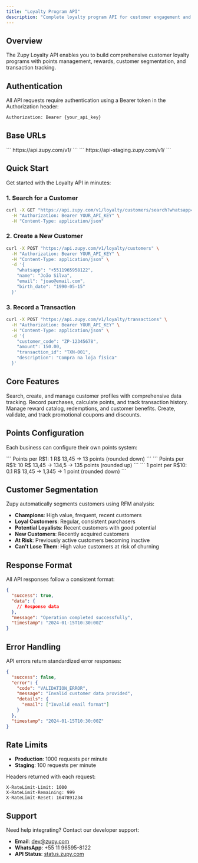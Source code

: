 ```yaml
---
title: "Loyalty Program API"
description: "Complete loyalty program API for customer engagement and rewards management"
---
```


## Overview

The Zupy Loyalty API enables you to build comprehensive customer loyalty programs with points management, rewards, customer segmentation, and transaction tracking.

## Authentication

All API requests require authentication using a Bearer token in the Authorization header:

```bash
Authorization: Bearer {your_api_key}
```

## Base URLs

<Tabs>
  <Tab title="Production">
    ```
    https://api.zupy.com/v1/
    ```
  </Tab>
  <Tab title="Staging">
    ```
    https://api-staging.zupy.com/v1/
    ```
  </Tab>
</Tabs>

## Quick Start

Get started with the Loyalty API in minutes:

### 1. Search for a Customer

```bash
curl -X GET "https://api.zupy.com/v1/loyalty/customers/search?whatsapp=+5511965958122" \
  -H "Authorization: Bearer YOUR_API_KEY" \
  -H "Content-Type: application/json"
```

### 2. Create a New Customer

```bash
curl -X POST "https://api.zupy.com/v1/loyalty/customers" \
  -H "Authorization: Bearer YOUR_API_KEY" \
  -H "Content-Type: application/json" \
  -d '{
    "whatsapp": "+5511965958122",
    "name": "João Silva",
    "email": "joao@email.com",
    "birth_date": "1990-05-15"
  }'
```

### 3. Record a Transaction

```bash
curl -X POST "https://api.zupy.com/v1/loyalty/transactions" \
  -H "Authorization: Bearer YOUR_API_KEY" \
  -H "Content-Type: application/json" \
  -d '{
    "customer_code": "ZP-12345678",
    "amount": 150.00,
    "transaction_id": "TXN-001",
    "description": "Compra na loja física"
  }'
```

## Core Features

<Columns cols={2}>
  <Card
    title="Customer Management"
    icon="users"
    href="/api-reference/loyalty/customers"
  >
    Search, create, and manage customer profiles with comprehensive data tracking.
  </Card>
  <Card
    title="Transaction Processing"
    icon="credit-card"
    href="/api-reference/loyalty/transactions"
  >
    Record purchases, calculate points, and track transaction history.
  </Card>
  <Card
    title="Rewards System"
    icon="gift"
    href="/api-reference/loyalty/rewards"
  >
    Manage reward catalog, redemptions, and customer benefits.
  </Card>
  <Card
    title="Coupon Management"
    icon="ticket"
    href="/api-reference/loyalty/coupons"
  >
    Create, validate, and track promotional coupons and discounts.
  </Card>
</Columns>

## Points Configuration

Each business can configure their own points system:

<Tabs>
  <Tab title="Standard (1:1)">
    ```
    Points per R$1: 1
    R$ 13,45 → 13 points (rounded down)
    ```
  </Tab>
  <Tab title="Enhanced (10:1)">
    ```
    Points per R$1: 10
    R$ 13,45 → 134,5 → 135 points (rounded up)
    ```
  </Tab>
  <Tab title="Threshold (1:10)">
    ```
    1 point per R$10: 0.1
    R$ 13,45 → 1,345 → 1 point (rounded down)
    ```
  </Tab>
</Tabs>

## Customer Segmentation

Zupy automatically segments customers using RFM analysis:

- **Champions**: High value, frequent, recent customers
- **Loyal Customers**: Regular, consistent purchasers
- **Potential Loyalists**: Recent customers with good potential
- **New Customers**: Recently acquired customers
- **At Risk**: Previously active customers becoming inactive
- **Can't Lose Them**: High value customers at risk of churning

## Response Format

All API responses follow a consistent format:

```json
{
  "success": true,
  "data": {
    // Response data
  },
  "message": "Operation completed successfully",
  "timestamp": "2024-01-15T10:30:00Z"
}
```

## Error Handling

API errors return standardized error responses:

```json
{
  "success": false,
  "error": {
    "code": "VALIDATION_ERROR",
    "message": "Invalid customer data provided",
    "details": {
      "email": ["Invalid email format"]
    }
  },
  "timestamp": "2024-01-15T10:30:00Z"
}
```

## Rate Limits

- **Production**: 1000 requests per minute
- **Staging**: 100 requests per minute

Headers returned with each request:
```
X-RateLimit-Limit: 1000
X-RateLimit-Remaining: 999
X-RateLimit-Reset: 1647891234
```

## Support

Need help integrating? Contact our developer support:

- **Email**: dev@zupy.com
- **WhatsApp**: +55 11 96595-8122
- **API Status**: [status.zupy.com](https://status.zupy.com)